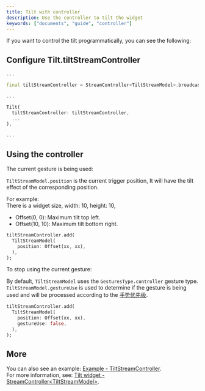 ```yaml
---
title: Tilt with controller
description: Use the controller to tilt the widget
keywords: ["documents", "guide", "controller"]
---
```


If you want to control the tilt programmatically, you can see the following:

## Configure Tilt.tiltStreamController

```dart {3,8} showLineNumbers
...

final tiltStreamController = StreamController<TiltStreamModel>.broadcast();

...

Tilt(
  tiltStreamController: tiltStreamController,
  ...
),

...
```

## Using the controller

The current gesture is being used:

`TiltStreamModel.position` is the current trigger position, It will have the tilt effect of the corresponding position.

For example:  
There is a widget size, width: 10, height: 10,

- Offset(0, 0): Maximum tilt top left.
- Offset(10, 10): Maximum tilt bottom right.

```dart showLineNumbers
tiltStreamController.add(
  TiltStreamModel(
    position: Offset(xx, xx),
  ),
);
```

To stop using the current gesture:

By default, `TiltStreamModel` uses the `GesturesType.controller` gesture type.  
`TiltStreamModel.gestureUse` is used to determine if the gesture is being used and will be processed according to the [手势优先级][].

```dart showLineNumbers
tiltStreamController.add(
  TiltStreamModel(
    position: Offset(xx, xx),
    gestureUse: false,
  ),
);
```

## More

You can also see an example: [Example - TiltStreamController][].  
For more information, see: [Tilt widget - StreamController\<TiltStreamModel\>][].

[手势优先级]: /zh/docs/widgets/tilt-widget/#手势优先级
[Example - TiltStreamController]: /zh/docs/examples/tilt-stream-controller-demo
[Tilt widget - StreamController\<TiltStreamModel\>]: /zh/docs/widgets/tilt-widget/#streamcontrollertiltstreammodel
